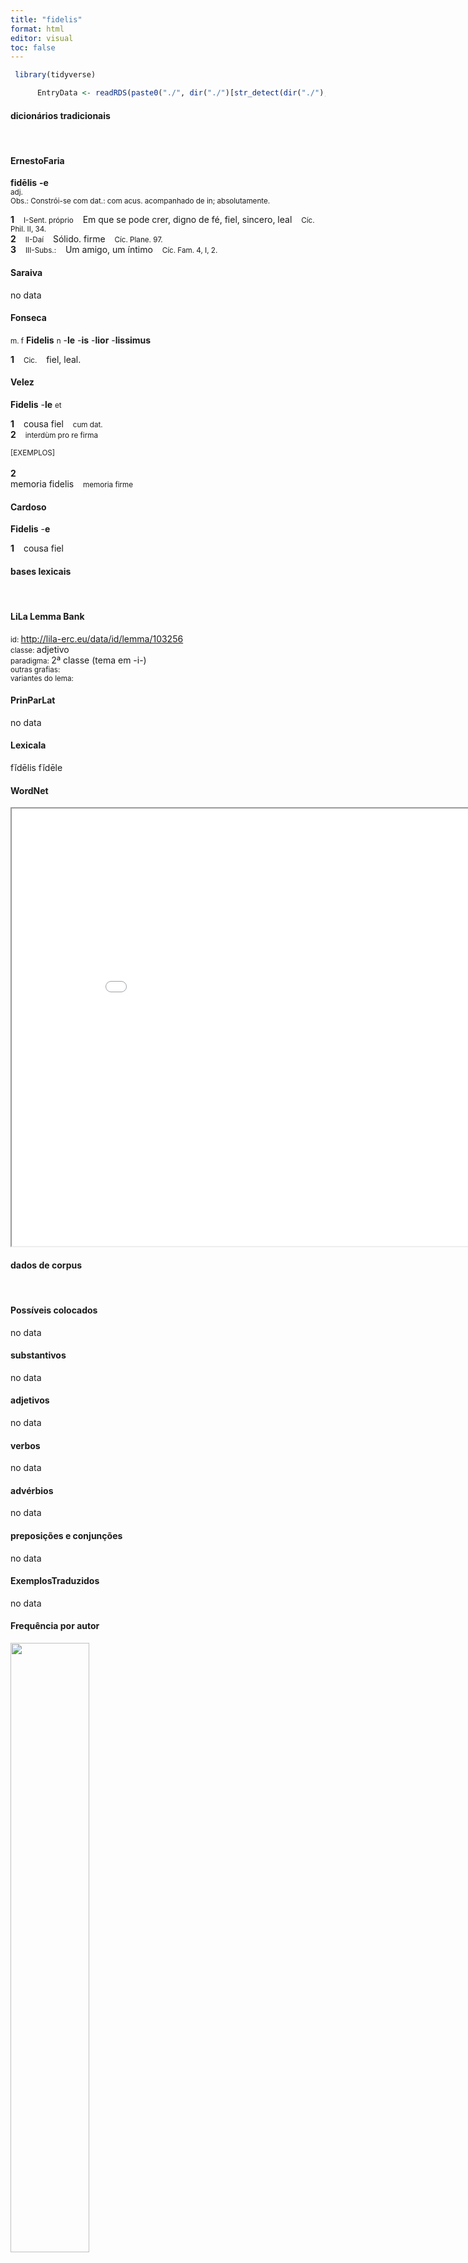 ```yaml
---
title: "fidelis"
format: html
editor: visual
toc: false
---
```



```r
 library(tidyverse) 

      EntryData <- readRDS(paste0("./", dir("./")[str_detect(dir("./"), "_xx102-105-100-101-108-105-115xx_.rds")]))

```


#### dicionários tradicionais

&emsp;




::: panel-tabset

#### ErnestoFaria

<b>fidēlis</b> <b>-e</b> <br> <small>adj.</small> <br> <small>Obs.: Constrói-se com dat.: com acus. acompanhado de in; absolutamente.</small>   <p> <b>1</b> &ensp; <small>I-Sent. próprio</small> &ensp; Em que se pode crer, digno de fé, fiel, sincero, leal &ensp; <small>Cíc. Phil. II, 34.</small> <br> <b>2</b> &ensp; <small>II-Daí</small> &ensp; Sólido. firme &ensp; <small>Cíc. Plane. 97.</small> <br> <b>3</b> &ensp; <small>III-Subs.:</small> &ensp; Um amigo, um íntimo &ensp; <small>Cíc. Fam. 4, I, 2.</small> </p>




#### Saraiva

no data




#### Fonseca

<small>m. f</small> <b>Fidelis</b> <small>n</small> -<b>le</b> -<b>is</b> -<b>lior</b> -<b>lissimus</b>   <p> <b>1</b> &ensp; <small>Cic.</small> &ensp; fiel, leal. </p>




#### Velez

<b>Fidelis</b> -<b>le</b> <small>et</small>   <p> <b>1</b> &ensp; cousa fiel &ensp; <small>cum dat.</small> <br> <b>2</b> &ensp; <small>interdùm pro re firma</small> </p>   <p><small>[EXEMPLOS]</small><br> <br><b>2</b><br>memoria fidelis &ensp; <small>memoria firme</small> </p>




#### Cardoso

<b>Fidelis</b> -<b>e</b>   <p> <b>1</b> &ensp; cousa fiel </p>


:::



#### bases lexicais

&emsp;






::: panel-tabset

#### LiLa Lemma Bank

<small> id: </small> <a href=' http://lila-erc.eu/data/id/lemma/103256 ' target="_blank"> http://lila-erc.eu/data/id/lemma/103256 </a> <br>
<small> classe: </small> adjetivo    <br>
<small> paradigma: </small> 2ª classe (tema em -i-) <br>
<small> outras grafias: </small>  <br>
<small> variantes do lema: </small>  <br>





#### PrinParLat

no data




#### Lexicala

fĭdēlis 
 fĭdēle




#### WordNet

<iframe width='900' height='700' src='Media/Tree__xx102-105-100-101-108-105-115xx__sem_type_lexemes_pt.html'>

</iframe>


:::



#### dados de corpus

&emsp;




::: panel-tabset

#### Possíveis colocados

no data




#### substantivos

no data




#### adjetivos

no data




#### verbos

no data




#### advérbios

no data




#### preposições e conjunções

no data


:::



::: panel-tabset

#### ExemplosTraduzidos

no data




#### Frequência por autor

![](./Media/barchart__xx102-105-100-101-108-105-115xx__lemma_BY_author_Frequencies.webp){width=50% fig-alt='This charts plots the frequency of lemma by author_Frequencies. The Phaedrus subcorpus registers the highest normalized frequency, with the value of 1.52 and an absolute frequency of 1. The Cicero subcorpus follows, with a normalized frequency of 1.37 and an absolute frequency of 22. the subcorpus with the least normalized frequency is Ovidius with the normalized value of 0 and an absolute freqeuncy of 0. here are all the values: subcorpus: Caesar ; normalized frequency: 1 ; absolute frequency: 0.377672029609487. subcorpus: Cicero ; normalized frequency: 22 ; absolute frequency: 1.37051157459321. subcorpus: Horatius ; normalized frequency: 1 ; absolute frequency: 0.888020602077968. subcorpus: Ovidius ; normalized frequency: 0 ; absolute frequency: 0. subcorpus: Phaedrus ; normalized frequency: 1 ; absolute frequency: 1.5181417944436. subcorpus: Sallustius ; normalized frequency: 1 ; absolute frequency: 0.927557740469344. subcorpus: Seneca ; normalized frequency: 7 ; absolute frequency: 1.30643325059256. subcorpus: Suetonius ; normalized frequency: 0 ; absolute frequency: 0. subcorpus: Tacitus ; normalized frequency: 0 ; absolute frequency: 0. subcorpus: Vergilius ; normalized frequency: 0 ; absolute frequency: 0. subcorpus: Hieronymus ; normalized frequency: 0 ; absolute frequency: 0'}




#### Frequência por gênero

![](./Media/barchart__xx102-105-100-101-108-105-115xx__lemma_BY_genre_Frequencies.webp){width=50% fig-alt='This charts plots the frequency of lemma by genre_Frequencies. The Poesia.trágica subcorpus registers the highest normalized frequency, with the value of 2.61 and an absolute frequency of 3. The Prosa.oratória subcorpus follows, with a normalized frequency of 1.63 and an absolute frequency of 17. the subcorpus with the least normalized frequency is Poesia.épica with the normalized value of 0 and an absolute freqeuncy of 0. here are all the values: subcorpus: Prosa.histórica ; normalized frequency: 2 ; absolute frequency: 0.486866768908688. subcorpus: Prosa.filosófica ; normalized frequency: 5 ; absolute frequency: 0.823709658819459. subcorpus: Prosa.oratória ; normalized frequency: 17 ; absolute frequency: 1.63221414649602. subcorpus: Prosa.epistolográfica ; normalized frequency: 4 ; absolute frequency: 1.05991149738997. subcorpus: Poesia.lírica ; normalized frequency: 1 ; absolute frequency: 0.84125515268781. subcorpus: Poesia.didática ; normalized frequency: 1 ; absolute frequency: 0.848248367121893. subcorpus: Poesia.trágica ; normalized frequency: 3 ; absolute frequency: 2.60597637248089. subcorpus: Poesia.épica ; normalized frequency: 0 ; absolute frequency: 0. subcorpus: Prosa.ficcional ; normalized frequency: 0 ; absolute frequency: 0'}




#### Frequência por século

![](./Media/barchart__xx102-105-100-101-108-105-115xx__lemma_BY_period_Frequencies.webp){width=50% fig-alt='This charts plots the frequency of lemma by period_Frequencies. The I.d.C. subcorpus registers the highest normalized frequency, with the value of 1.22 and an absolute frequency of 8. The I.a.C. subcorpus follows, with a normalized frequency of 1.16 and an absolute frequency of 25. the subcorpus with the least normalized frequency is II.d.C. with the normalized value of 0 and an absolute freqeuncy of 0. here are all the values: subcorpus: I.a.C. ; normalized frequency: 25 ; absolute frequency: 1.16360251338143. subcorpus: I.d.C. ; normalized frequency: 8 ; absolute frequency: 1.2238029677222. subcorpus: II.d.C. ; normalized frequency: 0 ; absolute frequency: 0. subcorpus: IV.d.C. ; normalized frequency: 0 ; absolute frequency: 0'}


:::

